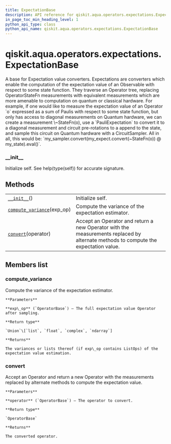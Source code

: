 ```yaml
---
title: ExpectationBase
description: API reference for qiskit.aqua.operators.expectations.ExpectationBase
in_page_toc_min_heading_level: 1
python_api_type: class
python_api_name: qiskit.aqua.operators.expectations.ExpectationBase
---
```


<span id="qiskit-aqua-operators-expectations-expectationbase" />

# qiskit.aqua.operators.expectations.ExpectationBase

<Class id="qiskit.aqua.operators.expectations.ExpectationBase" isDedicatedPage={true} github="https://github.com/qiskit-community/qiskit-aqua/tree/stable/0.8/qiskit/aqua/operators/expectations/expectation_base.py" signature="ExpectationBase" modifiers="class">
  A base for Expectation value converters. Expectations are converters which enable the computation of the expectation value of an Observable with respect to some state function. They traverse an Operator tree, replacing OperatorStateFn measurements with equivalent measurements which are more amenable to computation on quantum or classical hardware. For example, if one would like to measure the expectation value of an Operator `o` expressed as a sum of Paulis with respect to some state function, but only has access to diagonal measurements on Quantum hardware, we can create a measurement \~StateFn(o), use a `PauliExpectation` to convert it to a diagonal measurement and circuit pre-rotations to a append to the state, and sample this circuit on Quantum hardware with a CircuitSampler. All in all, this would be: `my_sampler.convert(my_expect.convert(~StateFn(o)) @ my_state).eval()`.

  ### \_\_init\_\_

  <Function id="qiskit.aqua.operators.expectations.ExpectationBase.__init__" signature="__init__()">
    Initialize self. See help(type(self)) for accurate signature.
  </Function>

  ## Methods

  |                                                                                                                                                                           |                                                                                                                                    |
  | ------------------------------------------------------------------------------------------------------------------------------------------------------------------------- | ---------------------------------------------------------------------------------------------------------------------------------- |
  | [`__init__`](#qiskit.aqua.operators.expectations.ExpectationBase.__init__ "qiskit.aqua.operators.expectations.ExpectationBase.__init__")()                                | Initialize self.                                                                                                                   |
  | [`compute_variance`](#qiskit.aqua.operators.expectations.ExpectationBase.compute_variance "qiskit.aqua.operators.expectations.ExpectationBase.compute_variance")(exp\_op) | Compute the variance of the expectation estimator.                                                                                 |
  | [`convert`](#qiskit.aqua.operators.expectations.ExpectationBase.convert "qiskit.aqua.operators.expectations.ExpectationBase.convert")(operator)                           | Accept an Operator and return a new Operator with the measurements replaced by alternate methods to compute the expectation value. |

  ## Members list

  ### compute\_variance

  <Function id="qiskit.aqua.operators.expectations.ExpectationBase.compute_variance" signature="compute_variance(exp_op)" modifiers="abstract">
    Compute the variance of the expectation estimator.

    **Parameters**

    **exp\_op** (`OperatorBase`) – The full expectation value Operator after sampling.

    **Return type**

    `Union`\[`list`, `float`, `complex`, `ndarray`]

    **Returns**

    The variances or lists thereof (if exp\_op contains ListOps) of the expectation value estimation.
  </Function>

  ### convert

  <Function id="qiskit.aqua.operators.expectations.ExpectationBase.convert" signature="convert(operator)" modifiers="abstract">
    Accept an Operator and return a new Operator with the measurements replaced by alternate methods to compute the expectation value.

    **Parameters**

    **operator** (`OperatorBase`) – The operator to convert.

    **Return type**

    `OperatorBase`

    **Returns**

    The converted operator.
  </Function>
</Class>

